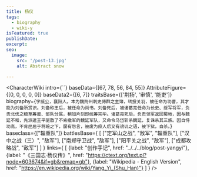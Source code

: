 ```yaml
---
title: 杨仪
tags:
  - biography
  - wiki-y
isFeatured: true
publishDate:
excerpt:
seo:
  image:
    src: '/post-13.jpg'
    alt: Abstract snow

---
```



<CharacterWiki
  intro={``}
  baseData={[67, 78, 56, 84, 55]}
  AttributeFigure={[0, 0, 0, 0, 0]}
  baseData2={[6, 7]}
  traitsBase={['荆扬', '审慎', '能吏']}
  biography={`字威公，襄阳人。本为魏荆州刺史傅群之主簿，转投关羽，被任命为功曹，其才能为刘备所赏识。刘备称王后，被任命为尚书。刘备死后，被诸葛亮任命为长史、绥军将军，负责北伐之粮草筹度、部队分属，稍加片刻即统筹完毕。诸葛亮死后，负责领军返回蜀地，因与魏延不和，先派遣王平驱散了不肯撤军的魏延军队，又命令马岱斩杀魏延，复诛杀其三族。因自恃功高，不肯屈居于蒋琬之下，屡有怨言，被废为庶人后又有谤讥之语，被下狱，自杀。`}
  baseclass={["辎重队"]}
  battlesBase={
    [
      ["定军山之战", "敌军", "辎重队"],
      ["汉中之战（三）", "敌军"],
      ["南郑守卫战", "敌军"],
      ["阳平关之战", "敌军"],
      ["成都攻略战", "敌军"]
    ]
  }
  links={
    [
      {label: "创作手记", href: "../../../blog/post-yangyi"},
      {label: "《三国志·杨仪传》", href: "https://ctext.org/text.pl?node=603674&if=gb&remap=gb"},
      {label: "Wikipedia - English Version", href: "https://en.wikipedia.org/wiki/Yang_Yi_(Shu_Han)"}
    ]
  }
/>
